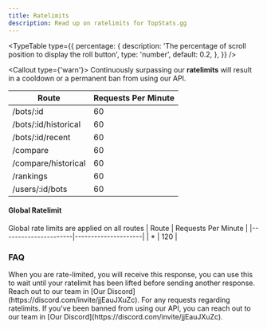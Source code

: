 ```yaml
---
title: Ratelimits
description: Read up on ratelimits for TopStats.gg
---
```


<TypeTable
  type={{
    percentage: {
      description:
        'The percentage of scroll position to display the roll button',
      type: 'number',
      default: 0.2,
    },
  }}
/>

<Callout type={'warn'}>
  Continuously surpassing our **ratelimits** will result in a cooldown or a permanent ban from using our API.

</Callout>


| Route                | Requests Per Minute |
|----------------------|---------------------|
| /bots/:id            | 60                  |
| /bots/:id/historical | 60                  |
| /bots/:id/recent     | 60                  |
| /compare             | 60                  |
| /compare/historical  | 60                  |
| /rankings            | 60                  |
| /users/:id/bots      | 60                  |

#### Global Ratelimit
Global rate limits are applied on all routes
| Route                | Requests Per Minute |
|----------------------|---------------------|
| *                    | 120                 |


### FAQ
<Accordions>
  <Accordion id='what-happens' title="What Happens When I am RateLimited?">
    When you are rate-limited, you will receive this response, you can use this to wait until your ratelimit has been lifted before sending another response.
  </Accordion>
  <Accordion id='higher-limits' title="Would You Like to Get Higher RateLimits?">
    Reach out to our team in [Our Discord](https://discord.com/invite/jjEauJXuZc). For any requests regarding ratelimits.
  </Accordion>
  <Accordion id='get-unban' title="I am Banned, What Can I Do?">
    If you've been banned from using our API, you can reach out to our team in [Our Discord](https://discord.com/invite/jjEauJXuZc).
  </Accordion>
</Accordions>